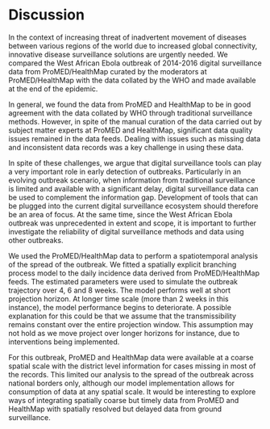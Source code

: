 # Discussion

In the context of increasing threat of inadvertent movement of
diseases between various regions of the world due to increased global 
connectivity, innovative disease surveillance  solutions are urgently 
needed. We compared the West African Ebola outbreak of 
2014-2016 digital surveillance data from 
ProMED/HealthMap curated by the moderators at ProMED/HealthMap with
the data collated by the WHO and made available at the end of the 
epidemic.

In general, we found the data from ProMED and HealthMap to be in good 
agreement with the data collated by WHO through traditional 
surveillance methods. However, in spite of the manual curation of the 
data carried out by subject matter experts at ProMED and HealthMap, 
significant data 
quality issues remained in the data feeds. Dealing with issues such as 
missing data and inconsistent data records was a key challenge
in using these data. 

In spite of these challenges, we 
argue that digital surveillance tools can play a very important role
in early detection of outbreaks. Particularly in an evolving outbreak 
scenario, when information
from traditional surveillance is limited and available with a 
significant delay, digital surveillance data can be used to
complement the information gap. Development of tools that can
be plugged into the current digital surveillance ecosystem should
therefore be an area of focus. At the same time, since the West
African Ebola outbreak was unprecedented in extent and scope, it is 
important to further investigate the reliability of digital
surveillance methods and data using other outbreaks.

We used the ProMED/HealthMap data to perform a spatiotemporal analysis 
of the spread of the outbreak. We fitted a spatially 
explicit branching process model to the daily incidence data derived 
from  ProMED/HealthMap feeds. The estimated parameters were used to 
simulate the outbreak trajectory over 4, 6 and 8 weeks. 
The model performs well
at short projection horizon. At longer time scale (more than 2 weeks 
in this instance), the model performance begins to deteriorate.
A possible explanation for this could be that we assume that the
transmissibility remains constant over
the entire projection window. This assumption may not hold as we move 
project over longer horizons for instance, due to interventions being
implemented. 

For this outbreak, ProMED and HealthMap data were 
available at a coarse spatial scale with the district level
information for cases missing in most of the records. This 
limited our analysis to the spread of the outbreak across 
national borders only, although our model implementation allows
for consumption of data at any spatial scale. It would be 
interesting to explore ways of integrating spatially coarse 
but timely data from ProMED and HealthMap with spatially resolved 
but delayed data from ground surveillance.
